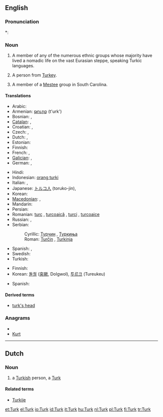 {{also|turk|Türk}}
==English==

===Pronunciation===
*: {{rhymes|ɜː(r)k}}

===Noun===
{{en-noun}}

# A member of any of the numerous ethnic groups whose majority have lived a nomadic life on the vast Eurasian steppe, speaking Turkic languages.
# {{nonstandard}} A person from [[Turkey]].
# A member of a [[Mestee]] group in South Carolina.

====Translations====
{{trans-top|Turkish nationals}}
* Arabic: {{t|ar|تركي|m|tr=túrkiy|sc=Arab}}
* Armenian: [[թուրք]] (t'urk')
* Bosnian: {{t-|bs|Turčin|m}}, {{t-|bs|Turkinja|f}}
* [[Catalan]]: {{t-|ca|turc|m}},  {{t-|ca|turca|f}}
* Croatian: {{t-|hr|Turčin|m}}, {{t-|hr|Turkinja|f}}
* Czech: {{t-|cs|Turek|m}}, {{t-|cs|Turkyně|f}}
* Dutch: {{t+|nl|Turk|m}}, {{t+|nl|Turkse|f}}
* Estonian: {{t-|et|türklane}}
* Finnish: {{t+|fi|turkkilainen}}
* French: {{t+|fr|Turc|m}}, {{t+|fr|Turque|f}}
* [[Galician]]: {{t+|gl|turco|m|xs=Galician}}, {{t-|gl|turca|f|xs=Galician}}
* German: {{t+|de|Türke|m}}, {{t+|de|Türkin|f}}
{{trans-mid}}
* Hindi: {{t|hi|तुर्क|tr=turk|sc=Deva}}
* Indonesian: [[orang turki]]
* Italian: {{t+|it|turco|m}},  {{t+|it|turca|f}}
* Japanese: [[トルコ人]] (toruko-jin),  {{t|ja|トルコ人|tr=Toruko-jin|sc=Jpan}}
* Korean: {{t|ko|터키 사람|tr=Teoki saram|sc=Kore}}
* [[Macedonian]]: {{t-|mk|Турчин|m|tr=Túrčin}},  {{t|mk|Турчинка|f|tr=Túrčinka}}
* Mandarin: {{t|zh|土耳其人|tr=Tǔěrqí-rén|sc=Hani}}
* Persian: {{t|fa|ترکی|tr=Torki|sc=fa-Arab}}
* Romanian: [[turc]] {{m}}, [[turcoaică]] {{f}}, [[turci]] {{m|p}}, [[turcoaice]] {{f|p}}
* Russian: {{t|ru|турок|m|tr=túrok|sc=Cyrl}},  {{t|ru|турчанка|f|tr=turčánka|sc=Cyrl}}
* Serbian:
*: Cyrillic: [[Турчин]] {{m}}, [[Туркиња]] {{f}}
*: Roman: [[Turčin]] {{m}}, [[Turkinja]] {{f}}
* Spanish: {{t+|es|turco|m}},  {{t-|es|turca|f}}
* Swedish: {{t+|sv|turk|c}}
* Turkish: {{t+|tr|Türk}}
{{trans-bottom}}

{{trans-top|Turkic speakers}}
* Finnish: {{t|fi|turkinkielinen}}
* Korean: [[돌궐]] ([[突]][[厥]], Dolgwol), [[투르크]] (Tureukeu)
{{trans-mid}}
* Spanish: {{t+|es|turco|m}}
{{trans-bottom}}

====Derived terms====
* [[turk's head]]

===Anagrams===
* {{alphagram|krtu}}
* [[Kurt#English|Kurt]]

----
==Dutch==
===Noun===
{{nl-noun|g=m|fem=Turkse|Turken|Turkje}}
# a [[Turkish]] person, a [[#English|Turk]]

====Related terms====
* [[Turkije]]

[[et:Turk]]
[[el:Turk]]
[[io:Turk]]
[[id:Turk]]
[[it:Turk]]
[[hu:Turk]]
[[nl:Turk]]
[[pl:Turk]]
[[fi:Turk]]
[[tr:Turk]]